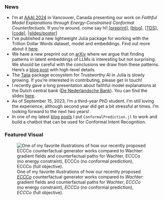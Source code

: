 ### News

- I'm at [AAAI 2024](https://aaai.org/aaai-conference/) in Vancouver, Canada presenting our work on *Faithful Model Explanations through Energy-Constrained Conformal Counterfactuals*. If you're around, come say hi! [[preprint](https://arxiv.org/abs/2312.10648)], [[blog](/blog/posts/eccco/index.qmd)], [[TDS](https://medium.com/towards-data-science/ecccos-from-the-black-box-c4bd6ef20263)], [[code](https://github.com/pat-alt/ECCCo.jl)], [[slides/poster](/content/talks/posts/2024-aaai/index.qmd)]
- I've published a new lightweight Julia package for working with the Trillion Dollar Words dataset, model and embeddings. Find out more about it [here](/blog/posts/trillion-dollar-words/index.qmd).
- We have a new preprint out on [arXiv](https://arxiv.org/abs/2402.03962) where we argue that finding patterns in latent embeddings of LLMs is interesting but not surprising. We should be careful with the conclusions we draw from these patterns. Here's a [blog post](/blog/posts/spurious-sparks/index.qmd) with high-level details.
- The [Taija](https://github.com/JuliaTrustworthyAI) package ecosystem for Trustworthy AI in Julia is slowly growing. If you're interested in contributing, please get in touch!
- I recently gave a long presentation about faithful model explanations at the Dutch central bank ([De Nederlandsche Bank](https://www.dnb.nl/)). You can find the slides [here](talks/posts/2023-dnb/presentation.qmd).
- As of September 15, 2023, I'm a third-year PhD student. I'm still loving the experience, although second year did get a bit stressful at times. I'm looking forward to the next two years!
- In one of my latest [blog posts](/blog/posts/conformal-llm/index.qmd) I put `ConformalPrediction.jl` to work and build a chatbot that can be used for Conformal Intent Recognition.

### Featured Visual

![One of my favorite illustrations of how our recently proposed [*ECCCo*](/blog/posts/eccco/index.qmd) counterfactual generator works compared to *Wachter*: gradient fields and counterfactual paths for *Wachter*, *ECCCo* (no energy constraint), *ECCCo* (no conformal prediction), *ECCCo* (full objective).](/blog/posts/eccco/www/poc_gradient_fields.png)